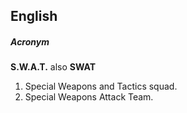 {{wikipedia}}
==English==
=====Acronym=====
'''S.W.A.T.''' also '''SWAT'''
# Special Weapons and Tactics squad.
# Special Weapons Attack Team.